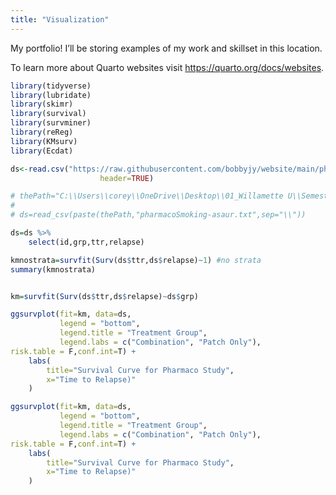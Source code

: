 ---
title: "Visualization"
---

My portfolio! I'll be storing examples of my work and skillset in this location.

To learn more about Quarto websites visit <https://quarto.org/docs/websites>.

```{r, include=FALSE}
library(tidyverse)
library(lubridate)
library(skimr)
library(survival)
library(survminer)
library(reReg)
library(KMsurv)
library(Ecdat)

ds<-read.csv("https://raw.githubusercontent.com/bobbyjy/website/main/pharmacoSmoking-asaur.txt",
                    header=TRUE)

# thePath="C:\\Users\\corey\\OneDrive\\Desktop\\01_Willamette U\\Semester 1\\599\\Week3\\"
# 
# ds=read_csv(paste(thePath,"pharmacoSmoking-asaur.txt",sep="\\"))

ds=ds %>%
    select(id,grp,ttr,relapse)

kmnostrata=survfit(Surv(ds$ttr,ds$relapse)~1) #no strata
summary(kmnostrata)


km=survfit(Surv(ds$ttr,ds$relapse)~ds$grp)

ggsurvplot(fit=km, data=ds,
           legend = "bottom", 
           legend.title = "Treatment Group",
           legend.labs = c("Combination", "Patch Only"),
risk.table = F,conf.int=T) +
    labs(
        title="Survival Curve for Pharmaco Study",
        x="Time to Relapse)"
    ) 
```
```{r}
ggsurvplot(fit=km, data=ds,
           legend = "bottom", 
           legend.title = "Treatment Group",
           legend.labs = c("Combination", "Patch Only"),
risk.table = F,conf.int=T) +
    labs(
        title="Survival Curve for Pharmaco Study",
        x="Time to Relapse)"
    ) 
```

